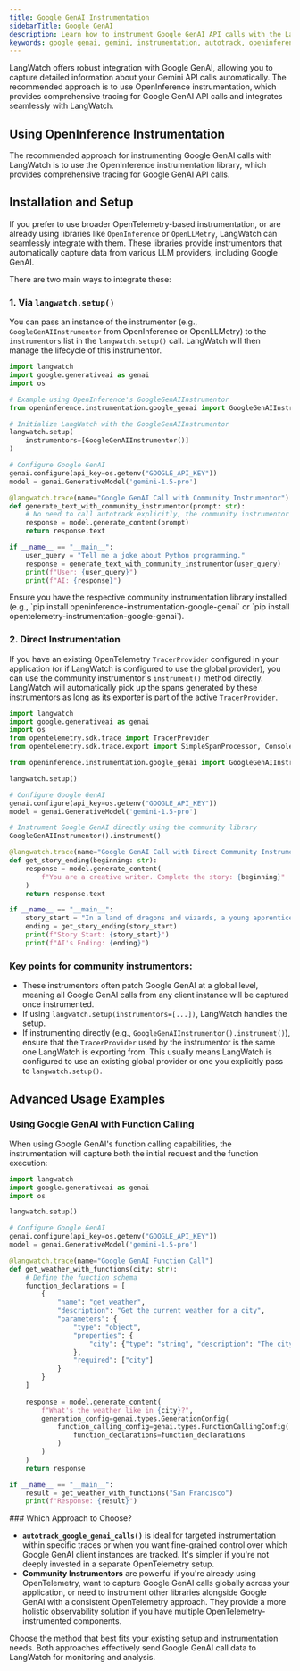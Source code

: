 ```yaml
---
title: Google GenAI Instrumentation
sidebarTitle: Google GenAI
description: Learn how to instrument Google GenAI API calls with the LangWatch Python SDK
keywords: google genai, gemini, instrumentation, autotrack, openinference, openllmetry, LangWatch, Python
---
```


LangWatch offers robust integration with Google GenAI, allowing you to capture detailed information about your Gemini API calls automatically. The recommended approach is to use OpenInference instrumentation, which provides comprehensive tracing for Google GenAI API calls and integrates seamlessly with LangWatch.

## Using OpenInference Instrumentation

The recommended approach for instrumenting Google GenAI calls with LangWatch is to use the OpenInference instrumentation library, which provides comprehensive tracing for Google GenAI API calls.

## Installation and Setup

If you prefer to use broader OpenTelemetry-based instrumentation, or are already using libraries like `OpenInference` or `OpenLLMetry`, LangWatch can seamlessly integrate with them. These libraries provide instrumentors that automatically capture data from various LLM providers, including Google GenAI.

There are two main ways to integrate these:

### 1. Via `langwatch.setup()`

You can pass an instance of the instrumentor (e.g., `GoogleGenAIInstrumentor` from OpenInference or OpenLLMetry) to the `instrumentors` list in the `langwatch.setup()` call. LangWatch will then manage the lifecycle of this instrumentor.

```python
import langwatch
import google.generativeai as genai
import os

# Example using OpenInference's GoogleGenAIInstrumentor
from openinference.instrumentation.google_genai import GoogleGenAIInstrumentor

# Initialize LangWatch with the GoogleGenAIInstrumentor
langwatch.setup(
    instrumentors=[GoogleGenAIInstrumentor()]
)

# Configure Google GenAI
genai.configure(api_key=os.getenv("GOOGLE_API_KEY"))
model = genai.GenerativeModel('gemini-1.5-pro')

@langwatch.trace(name="Google GenAI Call with Community Instrumentor")
def generate_text_with_community_instrumentor(prompt: str):
    # No need to call autotrack explicitly, the community instrumentor handles Google GenAI calls globally.
    response = model.generate_content(prompt)
    return response.text

if __name__ == "__main__":
    user_query = "Tell me a joke about Python programming."
    response = generate_text_with_community_instrumentor(user_query)
    print(f"User: {user_query}")
    print(f"AI: {response}")
```

<Note>
Ensure you have the respective community instrumentation library installed (e.g., `pip install openinference-instrumentation-google-genai` or `pip install opentelemetry-instrumentation-google-genai`).
</Note>

### 2. Direct Instrumentation

If you have an existing OpenTelemetry `TracerProvider` configured in your application (or if LangWatch is configured to use the global provider), you can use the community instrumentor's `instrument()` method directly. LangWatch will automatically pick up the spans generated by these instrumentors as long as its exporter is part of the active `TracerProvider`.

```python
import langwatch
import google.generativeai as genai
import os
from opentelemetry.sdk.trace import TracerProvider
from opentelemetry.sdk.trace.export import SimpleSpanProcessor, ConsoleSpanExporter

from openinference.instrumentation.google_genai import GoogleGenAIInstrumentor

langwatch.setup()

# Configure Google GenAI
genai.configure(api_key=os.getenv("GOOGLE_API_KEY"))
model = genai.GenerativeModel('gemini-1.5-pro')

# Instrument Google GenAI directly using the community library
GoogleGenAIInstrumentor().instrument()

@langwatch.trace(name="Google GenAI Call with Direct Community Instrumentation")
def get_story_ending(beginning: str):
    response = model.generate_content(
        f"You are a creative writer. Complete the story: {beginning}"
    )
    return response.text

if __name__ == "__main__":
    story_start = "In a land of dragons and wizards, a young apprentice found a mysterious map..."
    ending = get_story_ending(story_start)
    print(f"Story Start: {story_start}")
    print(f"AI's Ending: {ending}")
```

### Key points for community instrumentors:
- These instrumentors often patch Google GenAI at a global level, meaning all Google GenAI calls from any client instance will be captured once instrumented.
- If using `langwatch.setup(instrumentors=[...])`, LangWatch handles the setup.
- If instrumenting directly (e.g., `GoogleGenAIInstrumentor().instrument()`), ensure that the `TracerProvider` used by the instrumentor is the same one LangWatch is exporting from. This usually means LangWatch is configured to use an existing global provider or one you explicitly pass to `langwatch.setup()`.

## Advanced Usage Examples

### Using Google GenAI with Function Calling

When using Google GenAI's function calling capabilities, the instrumentation will capture both the initial request and the function execution:

```python
import langwatch
import google.generativeai as genai
import os

langwatch.setup()

# Configure Google GenAI
genai.configure(api_key=os.getenv("GOOGLE_API_KEY"))
model = genai.GenerativeModel('gemini-1.5-pro')

@langwatch.trace(name="Google GenAI Function Call")
def get_weather_with_functions(city: str):
    # Define the function schema
    function_declarations = [
        {
            "name": "get_weather",
            "description": "Get the current weather for a city",
            "parameters": {
                "type": "object",
                "properties": {
                    "city": {"type": "string", "description": "The city name"}
                },
                "required": ["city"]
            }
        }
    ]
    
    response = model.generate_content(
        f"What's the weather like in {city}?",
        generation_config=genai.types.GenerationConfig(
            function_calling_config=genai.types.FunctionCallingConfig(
                function_declarations=function_declarations
            )
        )
    )
    return response

if __name__ == "__main__":
    result = get_weather_with_functions("San Francisco")
    print(f"Response: {result}")
```

<Note>
### Which Approach to Choose?

- **`autotrack_google_genai_calls()`** is ideal for targeted instrumentation within specific traces or when you want fine-grained control over which Google GenAI client instances are tracked. It's simpler if you're not deeply invested in a separate OpenTelemetry setup.
- **Community Instrumentors** are powerful if you're already using OpenTelemetry, want to capture Google GenAI calls globally across your application, or need to instrument other libraries alongside Google GenAI with a consistent OpenTelemetry approach. They provide a more holistic observability solution if you have multiple OpenTelemetry-instrumented components.

Choose the method that best fits your existing setup and instrumentation needs. Both approaches effectively send Google GenAI call data to LangWatch for monitoring and analysis.
</Note> 